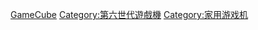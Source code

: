 {{cat main}}

{{DEFAULTSORT:Nintendo GameCube}}
[[Category:任天堂遊戲機|GameCube]]
[[Category:第六世代遊戲機|Category:第六世代遊戲機]]
[[Category:家用游戏机|Category:家用游戏机]]